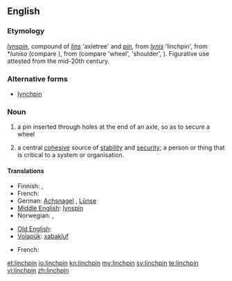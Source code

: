 ==English==

===Etymology===
{{etyl|enm}} ''[[lynspin]]'', compound of ''[[lins]]'' 'axletree' and ''[[pin]]'', from {{etyl|ang}} ''[[lynis]]'' 'linchpin', from {{proto|Germanic}} *''luniso'' (compare {{etyl|de|-}} {{term|Lünse}}), from {{proto|Indo-European}} (compare {{etyl|cy|-}} {{term|olwyn}} 'wheel', {{etyl|hy|-}} {{term|ołn}} 'shoulder', {{etyl|sa|-}} {{term|āṇís}}). Figurative use attested from the mid-20th century.

===Alternative forms===
* [[lynchpin]]

===Noun===
{{en-noun}}

# a pin inserted through holes at the end of an axle, so as to secure a wheel
# {{figuratively}} a central [[cohesive]] source of [[stability]] and [[security]]; a person or thing that is critical to a system or organisation.

====Translations====
{{trans-top|a securing pin}}
* Finnish: {{t|fi|sokka}}, {{t|fi|rengassokka}}
* French: {{t|fr|cheville|f}}
* German: [[Achsnagel]] {{m}}, [[Lünse]] {{f}}
* [[Middle English]]: [[lynspin]]
* Norwegian: {{t-|no|sikring|m}}, {{t-|no|splint|m}}
{{trans-mid}}
* [[Old English]]: {{t|ang|lynis|m|xs=Old English}}
* [[Volapük]]: [[xabakluf]]
{{trans-bottom}}
{{trans-top|central cohesive source of stability and security}}
* French: {{t+|fr|cheville ouvrière|f}}
{{trans-mid}}
{{trans-bottom}}

[[et:linchpin]]
[[io:linchpin]]
[[kn:linchpin]]
[[my:linchpin]]
[[sv:linchpin]]
[[te:linchpin]]
[[vi:linchpin]]
[[zh:linchpin]]